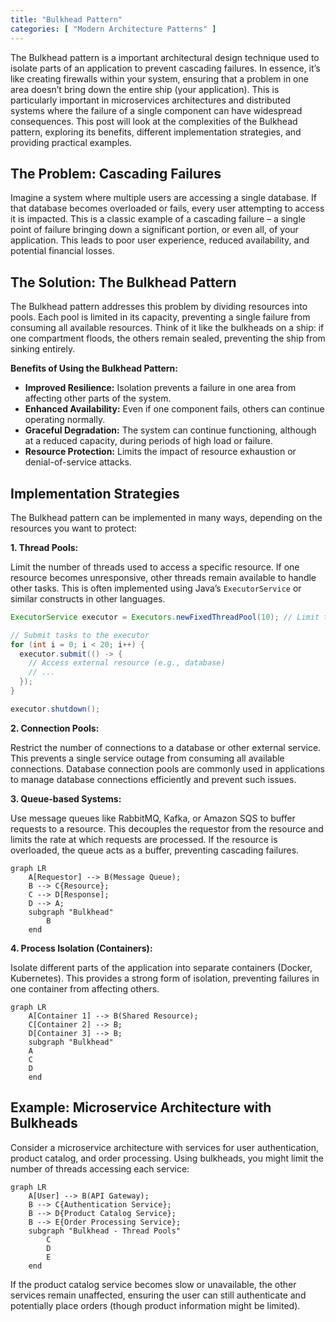 ```yaml
---
title: "Bulkhead Pattern"
categories: [ "Modern Architecture Patterns" ]
---
```



The Bulkhead pattern is a important architectural design technique used to isolate parts of an application to prevent cascading failures.  In essence, it's like creating firewalls within your system, ensuring that a problem in one area doesn't bring down the entire ship (your application). This is particularly important in microservices architectures and distributed systems where the failure of a single component can have widespread consequences.  This post will look at the complexities of the Bulkhead pattern, exploring its benefits, different implementation strategies, and providing practical examples.

## The Problem: Cascading Failures

Imagine a system where multiple users are accessing a single database. If that database becomes overloaded or fails, every user attempting to access it is impacted.  This is a classic example of a cascading failure – a single point of failure bringing down a significant portion, or even all, of your application.  This leads to poor user experience, reduced availability, and potential financial losses.

## The Solution: The Bulkhead Pattern

The Bulkhead pattern addresses this problem by dividing resources into pools.  Each pool is limited in its capacity, preventing a single failure from consuming all available resources. Think of it like the bulkheads on a ship: if one compartment floods, the others remain sealed, preventing the ship from sinking entirely.

**Benefits of Using the Bulkhead Pattern:**

* **Improved Resilience:**  Isolation prevents a failure in one area from affecting other parts of the system.
* **Enhanced Availability:**  Even if one component fails, others can continue operating normally.
* **Graceful Degradation:**  The system can continue functioning, although at a reduced capacity, during periods of high load or failure.
* **Resource Protection:**  Limits the impact of resource exhaustion or denial-of-service attacks.

## Implementation Strategies

The Bulkhead pattern can be implemented in many ways, depending on the resources you want to protect:

**1. Thread Pools:**

Limit the number of threads used to access a specific resource.  If one resource becomes unresponsive, other threads remain available to handle other tasks.  This is often implemented using Java's `ExecutorService` or similar constructs in other languages.


```java
ExecutorService executor = Executors.newFixedThreadPool(10); // Limit to 10 threads

// Submit tasks to the executor
for (int i = 0; i < 20; i++) {
  executor.submit(() -> {
    // Access external resource (e.g., database)
    // ...
  });
}

executor.shutdown();
```

**2. Connection Pools:**

Restrict the number of connections to a database or other external service. This prevents a single service outage from consuming all available connections.  Database connection pools are commonly used in applications to manage database connections efficiently and prevent such issues.

**3. Queue-based Systems:**

Use message queues like RabbitMQ, Kafka, or Amazon SQS to buffer requests to a resource. This decouples the requestor from the resource and limits the rate at which requests are processed.  If the resource is overloaded, the queue acts as a buffer, preventing cascading failures.

```mermaid
graph LR
    A[Requestor] --> B(Message Queue);
    B --> C{Resource};
    C --> D[Response];
    D --> A;
    subgraph "Bulkhead"
        B
    end
```

**4. Process Isolation (Containers):**

Isolate different parts of the application into separate containers (Docker, Kubernetes).  This provides a strong form of isolation, preventing failures in one container from affecting others.

```mermaid
graph LR
    A[Container 1] --> B(Shared Resource);
    C[Container 2] --> B;
    D[Container 3] --> B;
    subgraph "Bulkhead"
    A
    C
    D
    end
```

## Example: Microservice Architecture with Bulkheads

Consider a microservice architecture with services for user authentication, product catalog, and order processing.  Using bulkheads, you might limit the number of threads accessing each service:

```mermaid
graph LR
    A[User] --> B(API Gateway);
    B --> C{Authentication Service};
    B --> D{Product Catalog Service};
    B --> E{Order Processing Service};
    subgraph "Bulkhead - Thread Pools"
        C
        D
        E
    end
```

If the product catalog service becomes slow or unavailable, the other services remain unaffected, ensuring the user can still authenticate and potentially place orders (though product information might be limited).




